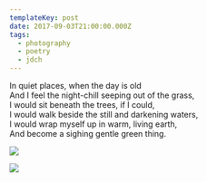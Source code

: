 ```yaml
---
templateKey: post
date: 2017-09-03T21:00:00.000Z
tags:
  - photography
  - poetry
  - jdch
---
```

In quiet places, when the day is old<br/>
And I feel the night-chill seeping out of the grass,<br/>
I would sit beneath the trees, if I could,<br/>
I would walk beside the still and darkening waters,<br/>
I would wrap myself up in warm, living earth,<br/>
And become a sighing gentle green thing.

![](../../assets/photos/20170903-IMG_4295.jpg)

![](../../assets/photos/20170903-IMG_4345.jpg)
